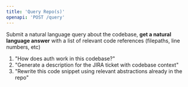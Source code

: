 ```yaml
---
title: 'Query Repo(s)'
openapi: 'POST /query'
---
```


Submit a natural language query about the codebase, **get a natural language answer** with a list of relevant code references (filepaths, line numbers, etc)

1. "How does auth work in this codebase?"
2. "Generate a description for the JIRA ticket with codebase context"
3. "Rewrite this code snippet using relevant abstractions already in the repo"